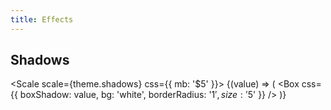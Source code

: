 ```yaml
---
title: Effects
---
```


## Shadows

<Scale scale={theme.shadows} css={{ mb: '$5' }}>
  {(value) => (
    <Box
      css={{
        boxShadow: value,
        bg: 'white',
        borderRadius: '$1',
        size: '$5'
      }}
    />
  )}
</Scale>
